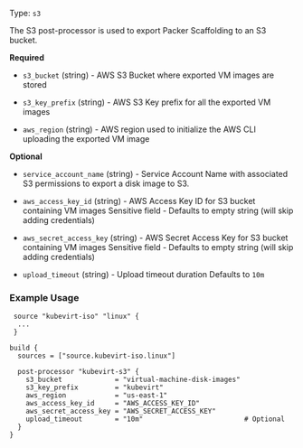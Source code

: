 Type: `s3`

<!--
  Include a short description about the post-processor. This is a good place
  to call out what the post-processor does, and any additional text that might
  be helpful to a user. See https://www.packer.io/docs/provisioners/null
-->

The S3 post-processor is used to export Packer Scaffolding to an S3 bucket.


<!-- Post-Processor Configuration Fields -->

**Required**

- `s3_bucket` (string) -  AWS S3 Bucket where exported VM images are stored

- `s3_key_prefix` (string) -  AWS S3 Key prefix for all the exported VM images

- `aws_region` (string) -  AWS region used to initialize the AWS CLI uploading the exported VM image

<!--
  Optional Configuration Fields

  Configuration options that are not required or have reasonable defaults
  should be listed under the optionals section. Defaults values should be
  noted in the description of the field
-->

**Optional**
- `service_account_name` (string) - Service Account Name with associated S3 permissions to export a disk image to S3.

- `aws_access_key_id` (string) -  AWS Access Key ID for S3 bucket containing VM images
Sensitive field - Defaults to empty string (will skip adding credentials)

- `aws_secret_access_key` (string) -  AWS Secret Access Key for S3 bucket containing VM images
Sensitive field - Defaults to empty string (will skip adding credentials)

- `upload_timeout` (string) -  Upload timeout duration
Defaults to `10m`

<!--
  A basic example on the usage of the post-processor. Multiple examples
  can be provided to highlight various configurations.

-->
### Example Usage


```hcl
 source "kubevirt-iso" "linux" {
  ...
 }

build {
  sources = ["source.kubevirt-iso.linux"]

  post-processor "kubevirt-s3" {
    s3_bucket             = "virtual-machine-disk-images"
    s3_key_prefix         = "kubevirt"
    aws_region            = "us-east-1"
    aws_access_key_id     = "AWS_ACCESS_KEY_ID"
    aws_secret_access_key = "AWS_SECRET_ACCESS_KEY"
    upload_timeout        = "10m"                         # Optional
  }
}
```

